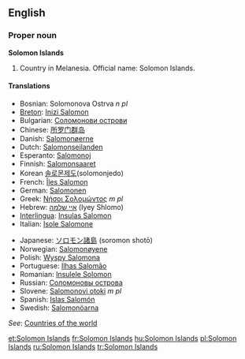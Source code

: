 {{wikipedia}}
==English==

===Proper noun===
'''Solomon Islands'''

# Country in Melanesia. Official name: Solomon Islands.

====Translations====
{{top}}
*Bosnian: Solomonova Ostrva ''n pl''
*[[Breton]]: [[Inizi Salomon]]
*Bulgarian: [[Соломонови острови]]
*Chinese: [[所罗门群岛]]
*Danish: [[Salomonøerne]]
*Dutch: [[Salomonseilanden]]
*Esperanto: [[Salomonoj]]
*Finnish: [[Salomonsaaret]]
*Korean [[솔로몬제도]](solomonjedo)
*French: [[Îles Salomon]]
*German: [[Salomonen]]
*Greek: [[Νήσοι Σολομώντος]] ''m pl''
*Hebrew: [[איי שלמה]] (Iyey Shlomo)
*[[Interlingua]]: [[Insulas Salomon]]
*Italian: [[Isole Salomone]]
{{mid}}
*Japanese: [[ソロモン諸島]] (soromon shotō)
*Norwegian: [[Salomonøyene]]
*Polish: [[Wyspy Salomona]]
*Portuguese: [[Ilhas Salomão]]
*Romanian: [[Insulele Solomon]]
*Russian: [[Соломоновы острова]]
*Slovene: [[Salomonovi otoki]] ''m pl''
*Spanish: [[Islas Salomón]]
*Swedish: [[Salomonöarna]]
{{bottom}}
''See'': [[Countries of the world]]

[[et:Solomon Islands]]
[[fr:Solomon Islands]]
[[hu:Solomon Islands]]
[[pl:Solomon Islands]]
[[ru:Solomon Islands]]
[[tr:Solomon Islands]]